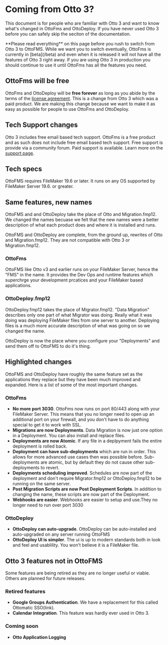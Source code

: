 
# Coming from Otto 3?

This document is for people who are familiar with Otto 3 and want to know what's changed in OttoFms and OttoDeploy. If you have never used Otto 3 before you can safely skip the seciton of the documentation.

<Callout type="warning">
	**Please read everything** on this page before you rush to switch from Otto 3
	to OttoFMS. While we want you to switch eventually, OttoFms is currently in
	[beta](/beta) and even when it is released it will not have all the features
	of Otto 3 right away. If you are using Otto 3 in production you should
	continue to use it until OttoFms has all the features you need.
</Callout>

## OttoFms will be free

OttoFms and OttoDeploy will be **free forever** as long as you abide by the terms of the [license agreement](/license). This is a change from Otto 3 which was a paid product. We are making this change because we want to make it as easy as possible for people to use OttoFms and OttoDeploy.

## Tech Support changes

Otto 3 includes free email based tech support. OttoFms is a free product and as such does not include free email based tech support. Free support is provide via a community forum. Paid support is available. Learn more on the [support page](/support).

## Tech specs

OttoFMS requires FileMaker 19.6 or later. It runs on any OS supported by FileMaker Server 19.6. or greater.

## Same features, new names

OttoFMS and and OttoDeploy take the place of Otto and Migration.fmp12. We changed the names becuase we felt that the new names were a better description of what each product does and where it is installed and runs.

OttoFMS and OttoDeploy are complete, from the ground up, rewrites of Otto and Migration.fmp12. They are not compatible with Otto 3 or Migration.fmp12.

### OttoFms

OttoFMS like Otto v3 and earlier runs on your FileMaker Server, hence the "FMS" in the name. It provides the Dev Ops and runtime features which superchrge your development prcatices and your FileMaker based applications.

### OttoDeploy.fmp12

OttoDeploy.fmp12 takes the place of Migrator.fmp12. "Data Migration" describes only one part of what Migrator was doing. Really what it was doing was deploying FileMaker files from one server to another. Deploying files is a much more accurate description of what was going on so we changed the name.

OttoDeploy is now the place where you configure your "Deployments" and send them off to OttoFMS to do it's thing.

## Highlighted changes

OttoFMS and OttoDeploy have roughly the same feature set as the applications they replace but they have been much improved and expanded. Here is a list of some of the most important changes.

### OttoFms

- **No more port 3030**. OttoFms now runs on port 80/443 along with your FileMaker Server. This means that you no longer need to open up an additional port on your firewall, and you don't have to do anything special to get it to work with SSL.
- **Migrations are now Deployments**. Data Migration is now just one option in a Deployment. You can also install and replace files.
- **Deployments are now Atomic**. If any file in a deplpyment fails the entire deployment is rolled back.
- **Deployment can have sub-deployments** which are run in order. This allows for more advanced use cases then was possible before. Sub-deployments are atomic, but by default they do not cause other sub-deployments to revert.
- **Deployments scheduling improved**. Schedules are now part of the deployment and don't require Migrator.fmp12 or OttoDeploy.fmp12 to be running on the same server.
- **Post Migration Scripts are now Post Deployment Scripts**. In addition to changing the name, these scripts are now part of the Deployment.
- **Webhooks are easier**. Webhooks are easier to setup and use.They no longer need to run over port 3030

### OttoDeploy

- **OttoDeploy can auto-upgrade**. OttoDeploy can be auto-installed and auto-upgraded on any server running OttoFMS
- **OttoDeploy UI is simpler**. The ui is up to modern standards both in look and feel and usablility. You won't believe it is a FileMaker file.

## Otto 3 features not in OttoFMS

Some features are being retired as they are no longer useful or viable. Others are planned for future releases.

### Retired features

- **Google Groups Authentication**. We have a replacement for this called Ottomatic SSO(link).
- **Calendar Integration**. This feature was hardly ever used in Otto 3.

### Coming soon

- **Otto Application Logging**
